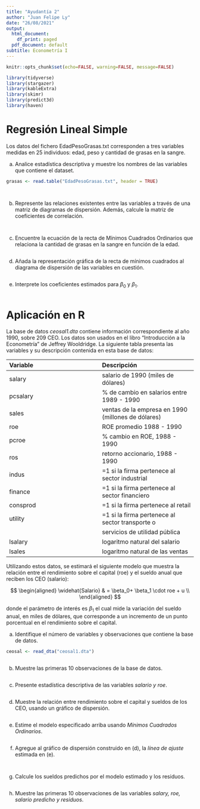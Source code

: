 ---
title: "Ayudantía 2"
author: "Juan Felipe Ly"
date: "26/08/2021"
output:
  html_document:
    df_print: paged
  pdf_document: default
subtitle: Econometría I
---

```{r global_options, include=FALSE}
knitr::opts_chunk$set(echo=FALSE, warning=FALSE, message=FALSE)
```

```{r include=TRUE, warning=FALSE, message=FALSE}
library(tidyverse)
library(stargazer)
library(kableExtra)
library(skimr)
library(predict3d)
library(haven)
```

# Regresión Lineal Simple

Los datos del fichero EdadPesoGrasas.txt corresponden a tres variables medidas en 25 individuos: edad, peso y cantidad de grasas en la sangre.

a) Analice estadística descriptiva y muestre los nombres de las variables que contiene el dataset.

```{r}
grasas <- read.table("EdadPesoGrasas.txt", header = TRUE)
```

```{r}

```

```{r}

```

b) Represente las relaciones existentes entre las variables a través de una matriz de diagramas de dispersión. Además, calcule la matriz de coeficientes de correlación.

```{r}

```

```{r}

```

c) Encuentre la ecuación de la recta de Mínimos Cuadrados Ordinarios que relaciona la cantidad de grasas en la sangre en función de la edad.

```{r results='asis'}

```

d) Añada la representación gráfica de la recta de mínimos cuadrados al diagrama de dispersión de las variables en cuestión.

```{r}

```

e) Interprete los coeficientes estimados para $\beta_0$ y $\beta_1$.

```{r}

```


# Aplicación en R

La base de datos _ceosal1.dta_ contiene información correspondiente al año 1990, sobre 209 CEO. Los datos son usados en el libro "Introducción a la Econometría" de Jeffrey Wooldridge. La siguiente tabla presenta las variables y su descripción contenida en esta base de datos:

| Variable                   | Descripción                 |
|:---------------------------| :----------------------------|
| salary                     | salario de 1990 (miles de dólares) |
| pcsalary                   | % de cambio en salarios entre 1989 - 1990 |
| sales                      | ventas de la empresa en 1990 (millones de dólares) |
| roe                        | ROE promedio 1988 - 1990 |
| pcroe                      | % cambio en ROE, 1988 - 1990 |
| ros                        | retorno accionario, 1988 - 1990 |
| indus                      | =1 si la firma pertenece al sector industrial |
| finance                    | =1 si la firma pertenece al sector financiero |
| consprod                   | =1 si la firma pertenece al retail |
| utility                    | =1 si la firma pertenece al sector transporte o 
|                            | servicios de utilidad pública |
| lsalary                    | logaritmo natural del salario |
| lsales                     | logaritmo natural de las ventas |


Utilizando estos datos, se estimará el siguiente modelo que muestra la relación entre el rendimiento sobre el capital (roe) y el sueldo anual que reciben los CEO (salario):

$$
\begin{aligned}
\widehat{Salario} & = \beta_0+ \beta_1 \cdot roe  + u \\
\end{aligned}                    
$$

donde el parámetro de interés es $\beta_1$ el cual mide la variación del sueldo anual, en miles de dólares, que corresponde a un incremento de un punto porcentual en el rendimiento sobre el capital.

a) Identifique el número de variables y observaciones que contiene la base de datos.


```{r}
ceosal <- read_dta("ceosal1.dta")
```

```{r}

```

b) Muestre las primeras 10 observaciones de la base de datos. 

```{r}

```

c) Presente estadística descriptiva de las variables _salario y roe_.

```{r}

```

d) Muestre la relación entre rendimiento sobre el capital y sueldos de los CEO, usando un gráfico de dispersión.

```{r}

```

e) Estime el modelo especificado arriba usando _Mínimos Cuadrados Ordinarios_.

```{r results='asis'}

```

f) Agregue al gráfico de dispersión construido en (d), la _línea de ajuste_ estimada en (e).

```{r}

```

```{r}

```


g) Calcule los sueldos predichos por el modelo estimado y los residuos. 

```{r}

```

h) Muestre las primeras 10 observaciones de las variables _salary, roe, salario predicho y residuos_.

```{r}

```

